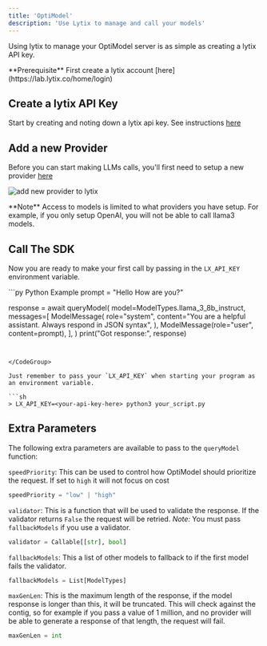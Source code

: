```yaml
---
title: 'OptiModel'
description: 'Use Lytix to manage and call your models'
---
```



Using lytix to manage your OptiModel server is as simple as creating a lytix API key. 

<Info>
  **Prerequisite** First create a lytix account [here](https://lab.lytix.co/home/login)
</Info>

## Create a lytix API Key

Start by creating and noting down a lytix api key. See instructions [here](/api-key-setup)

## Add a new Provider

Before you can start making LLMs calls, you'll first need to setup a new provider [here](https://lab.lytix.co/home/settings/model-providers)

![add new provider to lytix](/images/optimodel/setting-manage-providers.png)


<Info>
  **Note** Access to models is limited to what providers you have setup. For example, if you only setup OpenAI, you will not be able to call llama3 models.
</Info>

## Call The SDK

Now you are ready to make your first call by passing in the `LX_API_KEY` environment variable. 

<CodeGroup>
```py Python Example
prompt = "Hello How are you?"

response = await queryModel(
    model=ModelTypes.llama_3_8b_instruct,
    messages=[
        ModelMessage(
            role="system",
            content="You are a helpful assistant. Always respond in JSON syntax",
        ),
        ModelMessage(role="user", content=prompt),
    ],
)
print("Got response:", response)
```


</CodeGroup>

Just remember to pass your `LX_API_KEY` when starting your program as an environment variable.

```sh
> LX_API_KEY=<your-api-key-here> python3 your_script.py
```


## Extra Parameters

The following extra parameters are available to pass to the `queryModel` function:

`speedPriority`: This can be used to control how OptiModel should prioritize the request. If set to `high` it will not focus on cost
```py
speedPriority = "low" | "high"
```


`validator`: This is a function that will be used to validate the response. If the validator returns `False` the request will be retried. _Note:_ You must pass `fallbackModels` if you use a validator.
```py
validator = Callable[[str], bool]
```

`fallbackModels`: This a list of other models to fallback to if the first model fails the validator.

```py
fallbackModels = List[ModelTypes]
```

`maxGenLen`: This is the maximum length of the response, if the model response is longer than this, it will be truncated. This will check against the contig, so for example if you pass a value of 1 million, and no provider will be able to generate a response of that length, the request will fail. 

```py
maxGenLen = int
```

